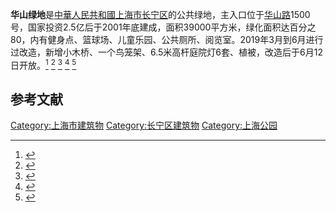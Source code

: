 '''华山绿地'''是[[中華人民共和國|中華人民共和國]][[上海市|上海市]][[长宁区|长宁区]]的公共绿地，主入口位于[[华山路|华山路]]1500号，国家投资2.5亿后于2001年底建成，面积39000平方米，绿化面积达百分之80，内有健身点、篮球场、儿童乐园、公共厕所、阅览室。2019年3月到6月进行过改造，新增小木桥、一个鸟笼架、6.5米高杆庭院灯6套、植被，改造后于6月12日开放。<ref>{{cite web|url=http://city.021east.com/gk/20200318/u1ai20425601.html|title=华山绿地“开门”啦 小编带你去赏春-区域频道-东方网|website=city.021east.com}}</ref>
<ref>{{cite web|url=http://www.sohu.com/a/302286416_391447|title=华山绿地迎来提升改造，3个月后将变成啥样？_长宁|website=www.sohu.com}}</ref>
<ref>{{cite web|url=http://sh.sina.com.cn/news/m/2019-06-18/detail-ihvhiews9583878.shtml|title=华山绿地重新开放 栽植品种多样的水生植物|website=sh.sina.com.cn|accessdate=2020-09-29|archive-date=2020-01-27|archive-url=https://web.archive.org/web/20200127114733/http://sh.sina.com.cn/news/m/2019-06-18/detail-ihvhiews9583878.shtml|dead-url=no}}</ref>
<ref>{{cite web|url=http://ish.xinmin.cn/xnjx/2019/06/23/31547217.html|title=上海市中心的天然氧吧！宛如走进绿光森林！24小时开放！ - 侬好上海 - 新民网|website=ish.xinmin.cn|accessdate=2020-09-29|archive-date=2019-07-25|archive-url=https://web.archive.org/web/20190725070352/http://ish.xinmin.cn/xnjx/2019/06/23/31547217.html|dead-url=no}}</ref>
<ref>{{cite journal|url=http://www.cqvip.com/qk/94613x/2003003/7786053.html|title=华山绿地 演绎城市森林的乐章|first=|last=秦启宪|date=2020-09-29|publisher=|journal=园林|issue=3|pages=10–11|via=www.cqvip.com}}</ref>

==参考文献==
{{reflist}}
{{上海公园}}
[[Category:上海市建筑物|Category:上海市建筑物]]
[[Category:长宁区建筑物|Category:长宁区建筑物]]
[[Category:上海公园|Category:上海公园]]